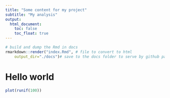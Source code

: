```yaml
---
title: "Some content for my project"
subtitle: "My analysis"
output: 
  html_document:
    toc: false
    toc_float: true  
---
```




```r
# build and dump the Rmd in docs
rmarkdown::render("index.Rmd", # file to convert to html
    output_dir="./docs")# save to the docs folder to serve by github pages
```


# Hello world

```r
plot(runif(100))
```
